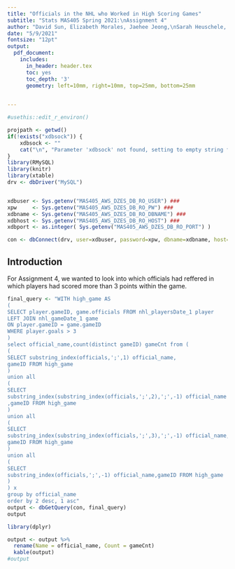 ```yaml
---
title: "Officials in the NHL who Worked in High Scoring Games"
subtitle: "Stats MAS405 Spring 2021:\nAssignment 4"
author: "David Sun, Elizabeth Morales, Jaehee Jeong,\nSarah Heuschele, Tyler Chun, Yolanda Jin"
date: "5/9/2021"
fontsize: "12pt"
output: 
  pdf_document: 
    includes:
      in_header: header.tex
      toc: yes
      toc_depth: '3'
      geometry: left=10mm, right=10mm, top=25mm, bottom=25mm
      

---
```

```r

#usethis::edit_r_environ()

projpath <- getwd()
if(!exists("xdbsock")) {
    xdbsock <- ""
    cat("\n", "Parameter 'xdbsock' not found, setting to empty string for general usage", "\n")
}
library(RMySQL)
library(knitr)
library(xtable)
drv <- dbDriver("MySQL")


xdbuser <- Sys.getenv("MAS405_AWS_DZES_DB_RO_USER") ### 
xpw     <- Sys.getenv("MAS405_AWS_DZES_DB_RO_PW") ### 
xdbname <- Sys.getenv("MAS405_AWS_DZES_DB_RO_DBNAME") ### 
xdbhost <- Sys.getenv("MAS405_AWS_DZES_DB_RO_HOST") ###
xdbport <- as.integer( Sys.getenv("MAS405_AWS_DZES_DB_RO_PORT") )

con <- dbConnect(drv, user=xdbuser, password=xpw, dbname=xdbname, host=xdbhost, port=xdbport, unix.sock=xdbsock)
```
## Introduction
<!--
%In the NHL, many officials will work together on a game. We were more curious in breaking apart the officials and looking at how many games each individual official worked.
-->
For Assignment 4, we wanted to look into which officials had reffered in which players had scored more than 3 points within the game.
```r
final_query <- "WITH high_game AS
(
SELECT player.gameID, game.officials FROM nhl_playersDate_1 player
LEFT JOIN nhl_gameDate_1 game
ON player.gameID = game.gameID
WHERE player.goals > 3
)
select official_name,count(distinct gameID) gameCnt from (
(
SELECT substring_index(officials,';',1) official_name,
gameID FROM high_game
)
union all
(
SELECT
substring_index(substring_index(officials,';',2),';',-1) official_name
,gameID FROM high_game
)
union all
(
SELECT
substring_index(substring_index(officials,';',3),';',-1) official_name,
gameID FROM high_game
)
union all
(
SELECT
substring_index(officials,';',-1) official_name,gameID FROM high_game
)
) x
group by official_name
order by 2 desc, 1 asc"
output <- dbGetQuery(con, final_query)
output
```
```r
library(dplyr)
```


```r
output <- output %>%
  rename(Name = official_name, Count = gameCnt)
  kable(output)
#output
```